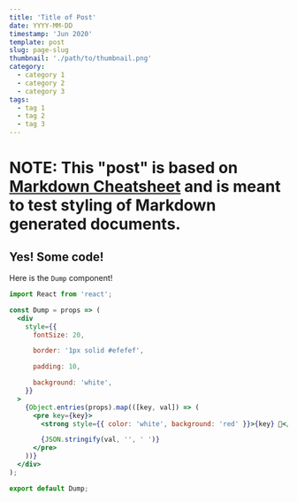 ```yaml
---
title: 'Title of Post'
date: YYYY-MM-DD
timestamp: 'Jun 2020'
template: post
slug: page-slug
thumbnail: './path/to/thumbnail.png'
category:
  - category 1
  - category 2
  - category 3
tags:
  - tag 1
  - tag 2
  - tag 3
---
```


# NOTE: This "post" is based on [Markdown Cheatsheet](https://github.com/adam-p/markdown-here/wiki/Markdown-Cheatsheet) and is meant to test styling of Markdown generated documents.

## Yes! Some code!

Here is the `Dump` component!

```jsx
import React from 'react';

const Dump = props => (
  <div
    style={{
      fontSize: 20,

      border: '1px solid #efefef',

      padding: 10,

      background: 'white',
    }}
  >
    {Object.entries(props).map(([key, val]) => (
      <pre key={key}>
        <strong style={{ color: 'white', background: 'red' }}>{key} 💩</strong>

        {JSON.stringify(val, '', ' ')}
      </pre>
    ))}
  </div>
);

export default Dump;
```
